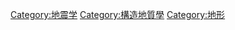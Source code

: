 {{Commonscat|Faults}}

[[Category:地震学|Category:地震学]]
[[Category:構造地質學|Category:構造地質學]]
[[Category:地形|Category:地形]]